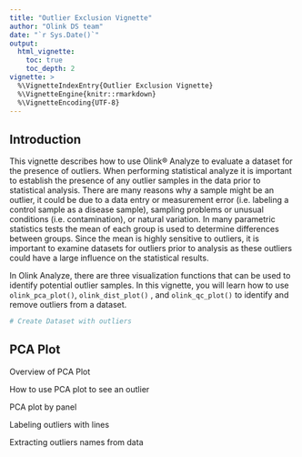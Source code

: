 ```yaml
---
title: "Outlier Exclusion Vignette"
author: "Olink DS team"
date: "`r Sys.Date()`"
output: 
  html_vignette:
    toc: true
    toc_depth: 2
vignette: >
  %\VignetteIndexEntry{Outlier Exclusion Vignette}
  %\VignetteEngine{knitr::rmarkdown}
  %\VignetteEncoding{UTF-8}
---
```


## Introduction

This vignette describes how to use Olink® Analyze to evaluate a dataset for the presence of outliers. When performing statistical analyze it is important to establish the presence of any outlier samples in the data prior to statistical analysis. There are many reasons why a sample might be an outlier, it could be due to a data entry or measurement error (i.e. labeling a control sample as a disease sample), sampling problems or unusual conditions (i.e. contamination), or natural variation. In many parametric statistics tests the mean of each group is used to determine differences between groups. Since the mean is highly sensitive to outliers, it is important to examine datasets for outliers prior to analysis as these outliers could have a large influence on the statistical results.

In Olink Analyze, there are three visualization functions that can be used to identify potential outlier samples. In this vignette, you will learn how to use `olink_pca_plot()`, `olink_dist_plot()` , and `olink_qc_plot()` to identify and remove outliers from a dataset.

```r
# Create Dataset with outliers
```

##  PCA Plot

Overview of PCA Plot

How to use PCA plot to see an outlier

PCA plot by panel

Labeling outliers with lines

Extracting outliers names from data
